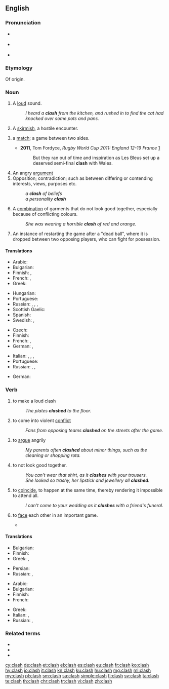 ==English==
{{wikipedia}}

===Pronunciation===
* {{a|UK}} {{IPA|/ˈklɑːʃ/|lang=en}}
* {{a|UK}} {{IPA|/ˈklæʃ/|lang=en}}
* {{rhymes|æʃ|lang=en}}

===Etymology===
Of {{onomatopoeic|lang=en}} origin.

===Noun===
{{en-noun|es}}

# {{context|onomatopoeia|lang=en}} A [[loud]] sound.
#: ''I heard a '''clash''' from the kitchen, and rushed in to find the cat had knocked over some pots and pans.''
# {{context|military|lang=en}} A [[skirmish]], a hostile encounter.
# {{context|sports|lang=en}} a [[match]]; a game between two sides.
#* '''2011''', Tom Fordyce, ''Rugby World Cup 2011: England 12-19 France'' [http://news.bbc.co.uk/sport1/hi/rugby_union/15210221.stm]
#*: But they ran out of time and inspiration as Les Bleus set up a deserved semi-final '''clash''' with Wales.
# An angry [[argument]]
# Opposition; contradiction; such as between differing or contending interests, views, purposes etc.
#: ''a '''clash''' of beliefs''
#: ''a personality '''clash'''''
# A [[combination]] of garments that do not look good together, especially because of conflicting colours.
#: ''She was wearing a horrible '''clash''' of red and orange.''
# {{context|hurling|lang=en}} An instance of restarting the game after a "dead ball", where it is dropped between two opposing players, who can fight for possession.

====Translations====
{{trans-top|loud sound}}
* Arabic: {{t|ar|تصادم}}
* Bulgarian: {{t+|bg|трясък|m}}
* Finnish: {{t|fi|kalske}}, {{t|fi|kalskahdus}}
* French: {{t+|fr|fracas}}, {{t+|fr|cliquetis}}
* Greek: {{t+|el|κλαγγή|f}}
{{trans-mid}}
* Hungarian: {{t+|hu|csattanás}}
* Portuguese: {{t+|pt|estrondo|m}}
* Russian: {{t+|ru|лязг|m|tr=ljazg}}, {{t+|ru|громыхание|n|tr=gromyxánije}}, {{t+|ru|гул|m|tr=gul|sc=Cyrl}}, {{t+|ru|грохот|m|tr=gróxot|sc=Cyrl}}
* Scottish Gaelic: {{t|gd|gliong|m}}
* Spanish: {{t|es|colision}}
* Swedish: {{t+|sv|skräll}}, {{t+|sv|smäll}}
{{trans-bottom}}

{{trans-top|skirmish}}
* Czech: {{t+|cs|střet|m}}
* Finnish: {{t|fi|yhteenotto}}
* French: {{t+|fr|échauffourée|f}}, {{t+|fr|escarmouche|f}}
* German: {{t+|de|Zusammenstoß|m}}, {{t+|de|Auseinandersetzung|f}}
{{trans-mid}}
* Italian: {{t+|it|scontro|m}}, {{t+|it|schermaglia|f}}, {{t|it|baruffa|f}}, {{t+|it|zuffa|f}}
* Portuguese: {{t+|pt|conflito|m}}
* Russian: {{t+|ru|столкновение|n|tr=stolknovénije|sc=Cyrl}}, {{t+|ru|стычка|f|tr=stýčka|sc=Cyrl}}, {{t+|ru|разборка|f|tr=razbórka|sc=Cyrl}} {{qualifier|slang}}
{{trans-bottom}}

{{trans-top|opposition; contradiction}}
* German: {{t+|de|Clash|m}}
{{trans-mid}}
{{trans-bottom}}

===Verb===
{{en-verb|es}}

# to make a loud clash
#: ''The plates '''clashed''' to the floor.''
# to come into violent [[conflict]]
#: ''Fans from opposing teams '''clashed''' on the streets after the game.''
# {{context|intransitive|lang=en}} to [[argue]] angrily
#: ''My parents often '''clashed''' about minor things, such as the cleaning or shopping rota.''
# {{context|intransitive|of clothes|lang=en}} to not look good together.
#: ''You can't wear that shirt, as it '''clashes''' with your trousers.''
#: ''She looked so trashy, her lipstick and jewellery all '''clashed'''.''
# {{context|intransitive|of events|lang=en}} to [[coincide]], to happen at the same time, thereby rendering it impossible to attend all.
#: ''I can't come to your wedding as it '''clashes''' with a friend's funeral.''
# {{context|intransitive|in games or sports|lang=en}} to [[face]] each other in an important game.
#* {{quote-news
|year=2008
|date=June 27
|author=
|title=Jones confirms Calzaghe showdown
|work=BBC Sport
|url=http://news.bbc.co.uk/sport2/hi/boxing/7476878.stm
|page=
|passage=The veteran American legend claims he and Welsh two-weight world champion Calzaghe will '''clash''' on 20 September, probably at The MGM Grand in Las Vegas. }}

====Translations====
{{trans-top|clash}}
* Bulgarian: {{t+|bg|тряскам}}
* Finnish: {{t|fi|kalskahtaa}}
* Greek: {{t|el|κλαγγάζω}}, {{t+|el|βροντώ}}
{{trans-mid}}
* Persian: {{t+|fa|برخورد|sc=fa-Arab}}
* Russian: {{t+|ru|греметь|tr=gremétʹ|sc=Cyrl}}, {{t+|ru|грохотать|tr=groxotátʹ|sc=Cyrl}}
{{trans-bottom}}

{{trans-top|conflict}}
* Arabic: {{t|ar|يتصادم}}
* Bulgarian: {{t|bg|сблъсквам се}}
* Finnish: {{t|fi|ottaa yhteen}}
* French: {{t+|fr|s'affronter}}
{{trans-mid}}
* Greek: {{t+|el|συγκρούομαι}}
* Italian: {{t+|it|cozzare}}, {{t|it|scontrarsi}}
* Russian: {{t+|ru|сталкиваться|tr=stálkivatʹsja|sc=Cyrl}}, {{t+|ru|конфликтовать|tr=konfliktovátʹ|sc=Cyrl}}
{{trans-bottom}}

===Related terms===
* {{l|en|clashy}}
* {{l|en|electroclash}}
* {{l|en|soundclash}}

[[cy:clash]]
[[de:clash]]
[[et:clash]]
[[el:clash]]
[[es:clash]]
[[eu:clash]]
[[fr:clash]]
[[ko:clash]]
[[hy:clash]]
[[io:clash]]
[[it:clash]]
[[kn:clash]]
[[ku:clash]]
[[hu:clash]]
[[mg:clash]]
[[ml:clash]]
[[my:clash]]
[[pl:clash]]
[[sm:clash]]
[[sa:clash]]
[[simple:clash]]
[[fi:clash]]
[[sv:clash]]
[[ta:clash]]
[[te:clash]]
[[th:clash]]
[[chr:clash]]
[[tr:clash]]
[[vi:clash]]
[[zh:clash]]
